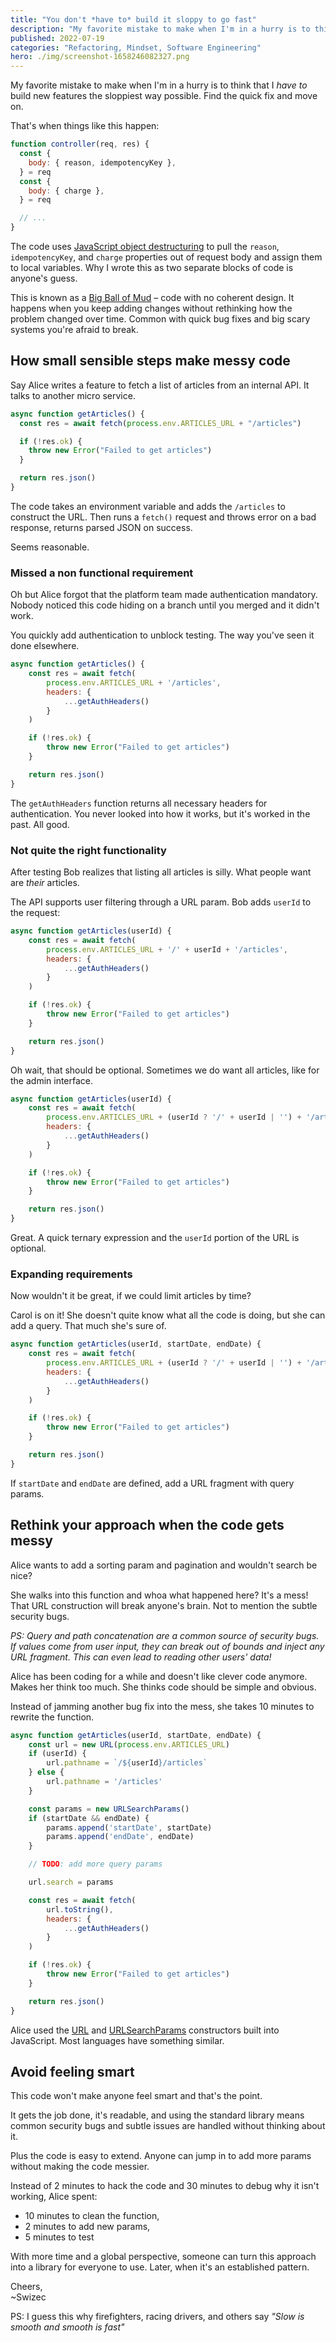 ```yaml
---
title: "You don't *have to* build it sloppy to go fast"
description: "My favorite mistake to make when I'm in a hurry is to think that I _have to_ build new features the sloppiest way possible. Find the quick fix and move on. But that's not true."
published: 2022-07-19
categories: "Refactoring, Mindset, Software Engineering"
hero: ./img/screenshot-1658246082327.png
---
```


My favorite mistake to make when I'm in a hurry is to think that I _have to_ build new features the sloppiest way possible. Find the quick fix and move on.

That's when things like this happen:

```javascript
function controller(req, res) {
  const {
    body: { reason, idempotencyKey },
  } = req
  const {
    body: { charge },
  } = req

  // ...
}
```

The code uses [JavaScript object destructuring](https://developer.mozilla.org/en-US/docs/Web/JavaScript/Reference/Operators/Destructuring_assignment) to pull the `reason`, `idempotencyKey`, and `charge` properties out of request body and assign them to local variables. Why I wrote this as two separate blocks of code is anyone's guess.

This is known as a [Big Ball of Mud](https://en.wikipedia.org/wiki/Big_ball_of_mud) – code with no coherent design. It happens when you keep adding changes without rethinking how the problem changed over time. Common with quick bug fixes and big scary systems you're afraid to break.

## How small sensible steps make messy code

Say Alice writes a feature to fetch a list of articles from an internal API. It talks to another micro service.

```javascript
async function getArticles() {
  const res = await fetch(process.env.ARTICLES_URL + "/articles")

  if (!res.ok) {
    throw new Error("Failed to get articles")
  }

  return res.json()
}
```

The code takes an environment variable and adds the `/articles` to construct the URL. Then runs a `fetch()` request and throws error on a bad response, returns parsed JSON on success.

Seems reasonable.

### Missed a non functional requirement

Oh but Alice forgot that the platform team made authentication mandatory. Nobody noticed this code hiding on a branch until you merged and it didn't work.

You quickly add authentication to unblock testing. The way you've seen it done elsewhere.

```javascript
async function getArticles() {
	const res = await fetch(
		process.env.ARTICLES_URL + '/articles',
		headers: {
			...getAuthHeaders()
		}
	)

	if (!res.ok) {
		throw new Error("Failed to get articles")
	}

	return res.json()
}
```

The `getAuthHeaders` function returns all necessary headers for authentication. You never looked into how it works, but it's worked in the past. All good.

### Not quite the right functionality

After testing Bob realizes that listing all articles is silly. What people want are _their_ articles.

The API supports user filtering through a URL param. Bob adds `userId` to the request:

```javascript
async function getArticles(userId) {
	const res = await fetch(
		process.env.ARTICLES_URL + '/' + userId + '/articles',
		headers: {
			...getAuthHeaders()
		}
	)

	if (!res.ok) {
		throw new Error("Failed to get articles")
	}

	return res.json()
}
```

Oh wait, that should be optional. Sometimes we do want all articles, like for the admin interface.

```javascript
async function getArticles(userId) {
	const res = await fetch(
		process.env.ARTICLES_URL + (userId ? '/' + userId | '') + '/articles',
		headers: {
			...getAuthHeaders()
		}
	)

	if (!res.ok) {
		throw new Error("Failed to get articles")
	}

	return res.json()
}
```

Great. A quick ternary expression and the `userId` portion of the URL is optional.

### Expanding requirements

Now wouldn't it be great, if we could limit articles by time?

Carol is on it! She doesn't quite know what all the code is doing, but she can add a query. That much she's sure of.

```javascript
async function getArticles(userId, startDate, endDate) {
	const res = await fetch(
		process.env.ARTICLES_URL + (userId ? '/' + userId | '') + '/articles' + (startDate && endDate ? `?startDate=${startDate}&endDate=${endDate}` : ''),
		headers: {
			...getAuthHeaders()
		}
	)

	if (!res.ok) {
		throw new Error("Failed to get articles")
	}

	return res.json()
}
```

If `startDate` and `endDate` are defined, add a URL fragment with query params.

## Rethink your approach when the code gets messy

Alice wants to add a sorting param and pagination and wouldn't search be nice?

She walks into this function and whoa what happened here? It's a mess! That URL construction will break anyone's brain. Not to mention the subtle security bugs.

_PS: Query and path concatenation are a common source of security bugs. If values come from user input, they can break out of bounds and inject any URL fragment. This can even lead to reading other users' data!_

Alice has been coding for a while and doesn't like clever code anymore. Makes her think too much. She thinks code should be simple and obvious.

Instead of jamming another bug fix into the mess, she takes 10 minutes to rewrite the function.

```javascript
async function getArticles(userId, startDate, endDate) {
	const url = new URL(process.env.ARTICLES_URL)
	if (userId) {
		url.pathname = `/${userId}/articles`
	} else {
		url.pathname = '/articles'
	}

	const params = new URLSearchParams()
	if (startDate && endDate) {
		params.append('startDate', startDate)
		params.append('endDate', endDate)
	}

	// TODO: add more query params

	url.search = params

	const res = await fetch(
		url.toString(),
		headers: {
			...getAuthHeaders()
		}
	)

	if (!res.ok) {
		throw new Error("Failed to get articles")
	}

	return res.json()
}
```

Alice used the [URL](https://developer.mozilla.org/en-US/docs/Web/API/URL) and [URLSearchParams](https://developer.mozilla.org/en-US/docs/Web/API/URLSearchParams) constructors built into JavaScript. Most languages have something similar.

## Avoid feeling smart

This code won't make anyone feel smart and that's the point.

It gets the job done, it's readable, and using the standard library means common security bugs and subtle issues are handled without thinking about it.

Plus the code is easy to extend. Anyone can jump in to add more params without making the code messier.

Instead of 2 minutes to hack the code and 30 minutes to debug why it isn't working, Alice spent:

- 10 minutes to clean the function,
- 2 minutes to add new params,
- 5 minutes to test

With more time and a global perspective, someone can turn this approach into a library for everyone to use. Later, when it's an established pattern.

Cheers,<br/>
~Swizec

PS: I guess this why firefighters, racing drivers, and others say _"Slow is smooth and smooth is fast"_
